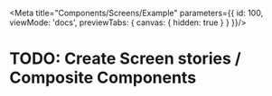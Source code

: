 
<Meta title="Components/Screens/Example" parameters={{
  id: 100,
  viewMode: 'docs',
  previewTabs: {
    canvas: { hidden: true }
  }
}}/>

# TODO: Create Screen stories / Composite Components
